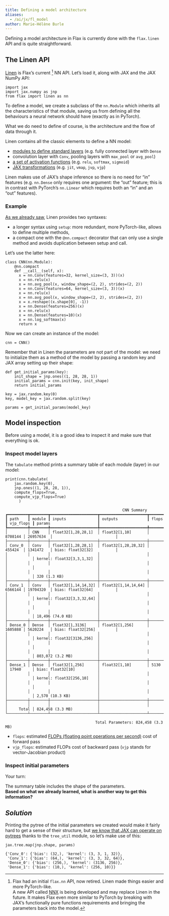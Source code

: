 ```yaml
---
title: Defining a model architecture
aliases:
  - /ai/jx/fl_model
author: Marie-Hélène Burle
---
```


:::{.def}

Defining a model architecture in Flax is currently done with the `flax.linen` API and is quite straightforward.

:::

## The Linen API

[Linen](https://flax.readthedocs.io/en/latest/api_reference/flax.linen/index.html) is Flax's current [^1] NN API. Let's load it, along with JAX and the JAX NumPy API:

```.python
import jax
import jax.numpy as jnp
from flax import linen as nn
```

[^1]: Flax had an initial `flax.nn` API, now retired. Linen made things easier and more PyTorch-like. \
      A new API called [NNX](https://flax.readthedocs.io/en/latest/experimental/nnx/index.html) is being developed and may replace Linen in the future. It makes Flax even more similar to PyTorch by breaking with JAX's functionally pure functions requirements and bringing the parameters back into the model.

To define a model, we create a subclass of the `nn.Module` which inherits all the characteristics of that module, saving us from defining all the behaviours a neural network should have (exactly as in PyTorch).

What we do need to define of course, is the architecture and the flow of data through it.

Linen contains all the classic elements to define a NN model:

- [modules to define standard layers](https://flax.readthedocs.io/en/latest/api_reference/flax.linen/layers.html#linear-modules) (e.g. fully connected layer with `Dense`
- convolution layer with `Conv`, pooling layers with `max_pool` or `avg_pool`)
- [a set of activation functions](https://flax.readthedocs.io/en/latest/api_reference/flax.linen/activation_functions.html) (e.g. `relu`, `softmax`, `sigmoid`)
- [JAX transformations](https://flax.readthedocs.io/en/latest/api_reference/flax.linen/transformations.html) (e.g. `jit`, `vmap`, `jvp`, `vjp`)

Linen makes use of JAX's shape inference so there is no need for "in" features (e.g. `nn.Dense` only requires one argument: the "out" feature; this is in contrast with PyTorch's `nn.Linear` which requires both an "in" and an "out" features).

### Example

[As we already saw](https://mint.westdri.ca/ai/jx/fl_state#example-pytorch-vs-flax), Linen provides two syntaxes:

- a longer syntax using `setup`: more redundant, more PyTorch-like, allows to define multiple methods,
- a compact one with the `@nn.compact` decorator that can only use a single method and avoids duplication between setup and call.

Let's use the latter here:

```.python
class CNN(nn.Module):
    @nn.compact
    def __call__(self, x):
      x = nn.Conv(features=32, kernel_size=(3, 3))(x)
      x = nn.relu(x)
      x = nn.avg_pool(x, window_shape=(2, 2), strides=(2, 2))
      x = nn.Conv(features=64, kernel_size=(3, 3))(x)
      x = nn.relu(x)
      x = nn.avg_pool(x, window_shape=(2, 2), strides=(2, 2))
      x = x.reshape((x.shape[0], -1))
      x = nn.Dense(features=256)(x)
      x = nn.relu(x)
      x = nn.Dense(features=10)(x)
      x = nn.log_softmax(x)
      return x
```

Now we can create an instance of the model:

```.python
cnn = CNN()
```

Remember that in Linen the parameters are not part of the model: we need to initialize them as a method of the model by passing a random key and JAX array setting up their shape:

```.python
def get_initial_params(key):
    init_shape = jnp.ones((1, 28, 28, 1))
    initial_params = cnn.init(key, init_shape)
    return initial_params

key = jax.random.key(0)
key, model_key = jax.random.split(key)

params = get_initial_params(model_key)
```

## Model inspection

Before using a model, it is a good idea to inspect it and make sure that everything is ok.

### Inspect model layers

The `tabulate` method prints a summary table of each module (layer) in our model:

```.python
print(cnn.tabulate(
    jax.random.key(0), 
    jnp.ones((1, 28, 28, 1)),
    compute_flops=True, 
    compute_vjp_flops=True)
      )
```

```
                                                    CNN Summary
┏━━━━━━━━━┳━━━━━━━━┳━━━━━━━━━━━━━━━━━━━━━┳━━━━━━━━━━━━━━━━━━━━━┳━━━━━━━━━┳━━━━━━━━━━━┳━━━━━━━━━━━━━━━━━━━━━━━━━━━━┓
┃ path    ┃ module ┃ inputs              ┃ outputs             ┃ flops   ┃ vjp_flops ┃ params                     ┃
┡━━━━━━━━━╇━━━━━━━━╇━━━━━━━━━━━━━━━━━━━━━╇━━━━━━━━━━━━━━━━━━━━━╇━━━━━━━━━╇━━━━━━━━━━━╇━━━━━━━━━━━━━━━━━━━━━━━━━━━━┩
│         │ CNN    │ float32[1,28,28,1]  │ float32[1,10]       │ 8708144 │ 26957634  │                            │
├─────────┼────────┼─────────────────────┼─────────────────────┼─────────┼───────────┼────────────────────────────┤
│ Conv_0  │ Conv   │ float32[1,28,28,1]  │ float32[1,28,28,32] │ 455424  │ 1341472   │ bias: float32[32]          │
│         │        │                     │                     │         │           │ kernel: float32[3,3,1,32]  │
│         │        │                     │                     │         │           │                            │
│         │        │                     │                     │         │           │ 320 (1.3 KB)               │
├─────────┼────────┼─────────────────────┼─────────────────────┼─────────┼───────────┼────────────────────────────┤
│ Conv_1  │ Conv   │ float32[1,14,14,32] │ float32[1,14,14,64] │ 6566144 │ 19704320  │ bias: float32[64]          │
│         │        │                     │                     │         │           │ kernel: float32[3,3,32,64] │
│         │        │                     │                     │         │           │                            │
│         │        │                     │                     │         │           │ 18,496 (74.0 KB)           │
├─────────┼────────┼─────────────────────┼─────────────────────┼─────────┼───────────┼────────────────────────────┤
│ Dense_0 │ Dense  │ float32[1,3136]     │ float32[1,256]      │ 1605888 │ 5620224   │ bias: float32[256]         │
│         │        │                     │                     │         │           │ kernel: float32[3136,256]  │
│         │        │                     │                     │         │           │                            │
│         │        │                     │                     │         │           │ 803,072 (3.2 MB)           │
├─────────┼────────┼─────────────────────┼─────────────────────┼─────────┼───────────┼────────────────────────────┤
│ Dense_1 │ Dense  │ float32[1,256]      │ float32[1,10]       │ 5130    │ 17940     │ bias: float32[10]          │
│         │        │                     │                     │         │           │ kernel: float32[256,10]    │
│         │        │                     │                     │         │           │                            │
│         │        │                     │                     │         │           │ 2,570 (10.3 KB)            │
├─────────┼────────┼─────────────────────┼─────────────────────┼─────────┼───────────┼────────────────────────────┤
│         │        │                     │                     │         │     Total │ 824,458 (3.3 MB)           │
└─────────┴────────┴─────────────────────┴─────────────────────┴─────────┴───────────┴────────────────────────────┘

                                        Total Parameters: 824,458 (3.3 MB)
```

:::{.hnote}

- `flops`: estimated [FLOPs (floating point operations per second)](https://en.wikipedia.org/wiki/FLOPS) cost of forward pass
- `vjp_flops`: estimated FLOPs cost of backward pass (`vjp` stands for vector-Jacobian product)

:::

### Inspect initial parameters

:::{.exo}

:::{.yourturn}

Your turn:

:::

The summary table includes the shape of the parameters. \
**Based on what we already learned, what is another way to get this information?**

:::

:::{.callout-note collapse="true" appearance="default"}

## *Solution*

Printing the pytree of the initial parameters we created would make it fairly hard to get a sense of their structure, but [we know that JAX can operate on pytrees](https://mint.westdri.ca/ai/jx/jx_pytree) thanks to the `tree_util` module, so let's make use of this:

```.python
jax.tree.map(jnp.shape, params)
```

```
{'Conv_0': {'bias': (32,), 'kernel': (3, 3, 1, 32)},
 'Conv_1': {'bias': (64,), 'kernel': (3, 3, 32, 64)},
 'Dense_0': {'bias': (256,), 'kernel': (3136, 256)},
 'Dense_1': {'bias': (10,), 'kernel': (256, 10)}}
```

:::
